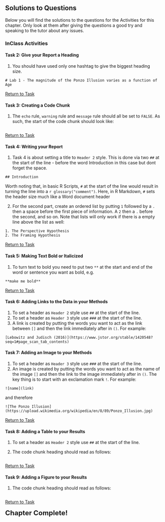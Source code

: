 ## Solutions to Questions

Below you will find the solutions to the questions for the Activities for this chapter. Only look at them after giving the questions a good try and speaking to the tutor about any issues.

### InClass Activities

#### Task 2: Give your Report a Heading 

1. You should have used only one hashtag to give the biggest heading size.

`# Lab 1 - The magnitude of the Ponzo Illusion varies as a function of Age`

[Return to Task](#Ch1InClassQueT2)

#### Task 3: Creating a Code Chunk

1. The `echo` rule, `warning` rule and `message` rule should all be set to `FALSE`. As such, the start of the code chunk should look like:

```r


```

[Return to Task](#Ch1InClassQueT3)

#### Task 4: Writing your Report

1. Task 4 is about setting a title to `Header 2` style. This is done via two `##` at the start of the line - before the word Introduction in this case but dont forget the space. 

`## Introduction`

Worth noting that, in basic R Scripts, `#` at the start of the line would result in turning the line into a `r glossary("comment")`. Here, in R Markdown,  `#` sets the header size much like a Word document header

2. For the second part, create an ordered list by putting `1` followed by a `.` then a space before the first piece of information. A `2` then a `.` before the second, and so on. Note that lists will only work if there is a empty line above the list as well:

```
1. The Perspective Hypothesis
2. The Framing Hypothesis
```

[Return to Task](#Ch1InClassQueT4)

#### Task 5: Making Text Bold or Italicized

1. To turn text to bold you need to put two `**` at the start and end of the word or sentence you want as bold, e.g.

```
**make me bold**
```

[Return to Task](#Ch1InClassQueT5)

#### Task 6: Adding Links to the Data in your Methods

1. To set a header as `Header 2` style use `##` at the start of the line.
2. To set a header as `Header 3` style use `###` at the start of the line.
3. A link is created by putting the words you want to act as the link between `[]` and then the link immediately after in `()`. For example:

```
[Lebowitz and Judisch (2016)](https://www.jstor.org/stable/1420548?seq=1#page_scan_tab_contents)
```

#### Task 7: Adding an Image to your Methods

1. To set a header as `Header 3` style use `###` at the start of the line.
2. An image is created by putting the words you want to act as the name of the image `[]` and then the link to the image immediately after in `()`. The key thing is to start with an exclamation mark `!`. For example:

```
![name](link)
```

and therefore

```
![The Ponzo Illusion](https://upload.wikimedia.org/wikipedia/en/8/89/Ponzo_Illusion.jpg)
```

[Return to Task](#Ch1InClassQueT7)

#### Task 8: Adding a Table to your Results

1. To set a header as `Header 2` style use `##` at the start of the line.

2. The code chunk heading should read as follows:

```r


```

[Return to Task](#Ch1InClassQueT8)

#### Task 9: Adding a Figure to your Results

1. The code chunk heading should read as follows:

```r


```

[Return to Task](#Ch1InClassQueT9)

<span style="font-size: 22px; font-weight: bold; color: var(--purple);">Chapter Complete!</span>